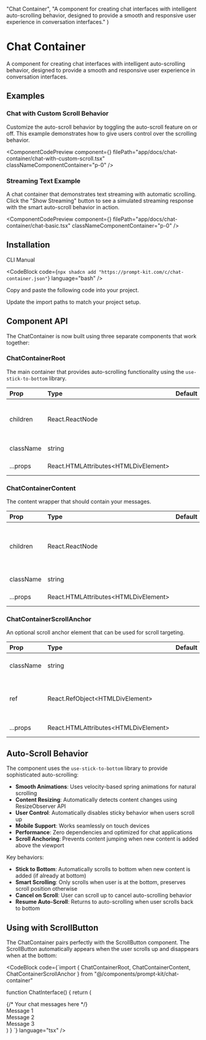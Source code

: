 
  "Chat Container",
  "A component for creating chat interfaces with intelligent auto-scrolling behavior, designed to provide a smooth and responsive user experience in conversation interfaces."
)

# Chat Container

A component for creating chat interfaces with intelligent auto-scrolling behavior, designed to provide a smooth and responsive user experience in conversation interfaces.

## Examples

### Chat with Custom Scroll Behavior

Customize the auto-scroll behavior by toggling the auto-scroll feature on or off. This example demonstrates how to give users control over the scrolling behavior.

<ComponentCodePreview
  component={<ChatWithCustomScroll />}
  filePath="app/docs/chat-container/chat-with-custom-scroll.tsx"
  classNameComponentContainer="p-0"
/>

### Streaming Text Example

A chat container that demonstrates text streaming with automatic scrolling. Click the "Show Streaming" button to see a simulated streaming response with the smart auto-scroll behavior in action.

<ComponentCodePreview
  component={<ChatBasic />}
  filePath="app/docs/chat-container/chat-basic.tsx"
  classNameComponentContainer="p-0"
/>

## Installation

<Tabs defaultValue="cli">

<TabsList>
  <TabsTrigger value="cli">CLI</TabsTrigger>
  <TabsTrigger value="manual">Manual</TabsTrigger>
</TabsList>

<TabsContent value="cli">

<CodeBlock
  code={`npx shadcn add "https://prompt-kit.com/c/chat-container.json"`}
  language="bash"
/>

</TabsContent>

<TabsContent value="manual">

<Steps>

<Step>Copy and paste the following code into your project.</Step>

<CodeBlock filePath="components/prompt-kit/chat-container.tsx" language="tsx" />

<Step>Update the import paths to match your project setup.</Step>

</Steps>

</TabsContent>

</Tabs>

## Component API

The ChatContainer is now built using three separate components that work together:

### ChatContainerRoot

The main container that provides auto-scrolling functionality using the `use-stick-to-bottom` library.

| Prop      | Type                                   | Default | Description                                     |
| :-------- | :------------------------------------- | :------ | :---------------------------------------------- |
| children  | React.ReactNode                        |         | Child components to render inside the container |
| className | string                                 |         | Additional CSS classes                          |
| ...props  | React.HTMLAttributes\<HTMLDivElement\> |         | All other div props                             |

### ChatContainerContent

The content wrapper that should contain your messages.

| Prop      | Type                                   | Default | Description                                             |
| :-------- | :------------------------------------- | :------ | :------------------------------------------------------ |
| children  | React.ReactNode                        |         | Child components to render inside the content container |
| className | string                                 |         | Additional CSS classes                                  |
| ...props  | React.HTMLAttributes\<HTMLDivElement\> |         | All other div props                                     |

### ChatContainerScrollAnchor

An optional scroll anchor element that can be used for scroll targeting.

| Prop      | Type                                   | Default | Description                                |
| :-------- | :------------------------------------- | :------ | :----------------------------------------- |
| className | string                                 |         | Additional CSS classes                     |
| ref       | React.RefObject\<HTMLDivElement\>      |         | Optional ref for the scroll anchor element |
| ...props  | React.HTMLAttributes\<HTMLDivElement\> |         | All other div props                        |

## Auto-Scroll Behavior

The component uses the `use-stick-to-bottom` library to provide sophisticated auto-scrolling:

- **Smooth Animations**: Uses velocity-based spring animations for natural scrolling
- **Content Resizing**: Automatically detects content changes using ResizeObserver API
- **User Control**: Automatically disables sticky behavior when users scroll up
- **Mobile Support**: Works seamlessly on touch devices
- **Performance**: Zero dependencies and optimized for chat applications
- **Scroll Anchoring**: Prevents content jumping when new content is added above the viewport

Key behaviors:

- **Stick to Bottom**: Automatically scrolls to bottom when new content is added (if already at bottom)
- **Smart Scrolling**: Only scrolls when user is at the bottom, preserves scroll position otherwise
- **Cancel on Scroll**: User can scroll up to cancel auto-scrolling behavior
- **Resume Auto-Scroll**: Returns to auto-scrolling when user scrolls back to bottom

## Using with ScrollButton

The ChatContainer pairs perfectly with the ScrollButton component. The ScrollButton automatically appears when the user scrolls up and disappears when at the bottom:

<CodeBlock
  code={`import { ChatContainerRoot, ChatContainerContent, 
ChatContainerScrollAnchor } from "@/components/prompt-kit/chat-container"

function ChatInterface() {
    return (
      <div className="relative h-[500px]">
        <ChatContainerRoot className="h-full">
          <ChatContainerContent className="space-y-4">
            {/* Your chat messages here */}
            <div>Message 1</div>
            <div>Message 2</div>
            <div>Message 3</div>
          </ChatContainerContent>
          <ChatContainerScrollAnchor />
          <div className="absolute bottom-4 right-4">
            <ScrollButton className="shadow-sm" />
          </div>
        </ChatContainerRoot>
      </div>
    )
}
`} language="tsx" />
